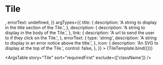 
<Meta title="Components/Tile" component={Tile} />


# Tile

<Canvas>
  <Story
    name="Tile"
    args={{
      title: 'This is the Tile title',
      description:
        'In order to make the tile a link, the link prop needs to be set. It can be either an internal or external link, or an onClick function',
      link: 'http://cloud.linode.com',
      icon: <Chat />,
      errorText: undefined,
    }}
    argTypes={{
      title: {
        description: 'A string to display in the title section of the Tile.',
      },
      description: {
        description: 'A string to display in the body of the Tile.',
      },
      link: {
        description: 'A url to send the user to if they click on the Tile.',
      },
      errorText: {
        type: 'string',
        description: 'A string to display in an error notice above the title.',
      },
      icon: {
        description: 'An SVG to display at the top of the Tile.',
        control: false,
      },
    }}
  >
    {TileTemplate.bind({})}
  </Story>
</Canvas>

<ArgsTable story="Tile" sort="requiredFirst" exclude={['className']} />
